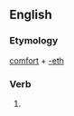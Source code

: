 ==English==

===Etymology===
[[comfort]] + [[-eth]]

===Verb===
{{infl|en|verb form}}

# {{archaic third-person singular of|comfort}}
